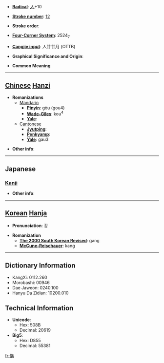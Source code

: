 * '''[[Wiktionary:Chinese radical index| Radical]]''': [[Wiktionary:Chinese radical index 人|人]]+10

* '''[[Wiktionary:Chinese total strokes index|Stroke number]]''': [[Wiktionary:Chinese total strokes index 12|12]]

* '''Stroke order''': 

* '''[[Wiktionary:Chinese four corner index|Four-Corner System]]''': 2524<sub>7</sub>

* '''[[Wiktionary:Chinese Cangjie index|Cangjie input]]''': 人廿廿月 (OTTB)

* '''Graphical Significance and Origin''': 

* '''Common Meaning'''

----

== [[Chinese]] [[Hanzi]] ==

* '''Romanizations'''
** [[Mandarin]]
*** '''[[Pinyin]]''': gòu (gou4)
*** '''[[Wade-Giles]]''': kou<sup>4</sup>
*** '''[[Yale]]''': 
**[[Cantonese]]
***'''[[Jyutping]]''':
***'''[[Penkyamp]]''': 
***'''[[Yale]]''': gau3

* '''Other info''': 

----

==Japanese==
===[[Kanji]]===
{{kanji|on readings=[[こう]] (kō), [[く]] (ku)|kun readings=[[へつらわぬ]] (hetsurawanu), [[おろか]] (oroka)}}

* '''Other info''':  

----

== [[Korean]] [[Hanja]] ==

* '''Pronunciation''': 강

* '''Romanization'''
** '''[[The 2000 South Korean Revised Romanization|The 2000 South Korean Revised]]''': gang
** '''[[McCune-Reischauer]]''': kang

----

== Dictionary Information ==

* KangXi: 0112.260
* Morobashi: 00946
* Dae Jaweon: 0240.100
* Hanyu Da Zidian: 10200.010

== Technical Information ==

* '''Unicode''':
** Hex: 508B
** Decimal: 20619
* '''Big5''':
** Hex: D855
** Decimal: 55381

[[fr:傋]]